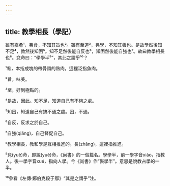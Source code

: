 ```yaml
---
---
---
```

title: 教學相長（學記）
---



雖有嘉肴¹，弗食，不知其旨也²。雖有至道³，弗學，不知其善也。是故學然後知不足⁴，教然後知困⁵。知不足然後能自反也⁶，知困然後能自強也⁷。故曰教學相長也⁸。兌命曰：“學學半⁹”，其此之謂乎¹⁰？

¹肴，本指成塊的帶骨頭的熟肉，這裡泛指魚肉。

²旨，味美。

³至，好到極點的。

⁴是故，因此。知不足，知道自己有不夠之處。

⁵知困，知道自己有搞不通之處。困，不通。

⁶自反，反求之於自己。

⁷自強(qiǎng)，自己督促自己。

⁸教學相長，教和學是互相推進的。長(zhǎng)，這裡指推進。

⁹兌(yuè)命，即說(yuè)命，《尚書》的一個篇名。學學半，前一學字音xiào，指教人。後一學字音xué，指向人學。今《尚書》作“斅學半”。意思是說教占學的一半。

¹⁰參看《左傳·鄭伯克段于鄢》“其是之謂乎”注。